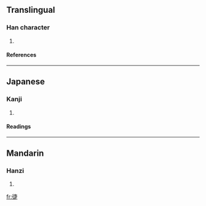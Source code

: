 ==Translingual==
===Han character===
{{Han char|rn=60|rad=彳|as=08|sn=11|four=|canj=竹人十中人 (HOJLO)}}
# {{defn|Han|sort=彳08}}
====References====
{{Han ref|kx=0369.040|dkj=10161|dj=0694.030|hdz=20827.070|uh=5FA2|ud=24482}}
----
==Japanese==
===Kanji===
{{ja-kanji|grade=|rs=彳08}}
# {{defn|Japanese}} 
====Readings====
{{ja-readings|on=[[しょう]] (shō)|kun=}}
----
==Mandarin==
===Hanzi===
{{cmn-hanzi|pin=[[fòu]] (fou4), [[fù]] (fu4), [[xiè]] (xie4)|wg=fou<sup>4</sup>, fu<sup>4</sup>, hsieh<sup>4</sup>}}
# {{defn|Mandarin}}

[[fr:徢]]
